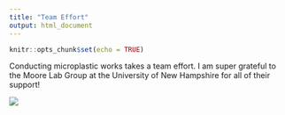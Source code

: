 ```yaml
---
title: "Team Effort"
output: html_document
---
```


```r
knitr::opts_chunk$set(echo = TRUE)
```

Conducting microplastic works takes a team effort. I am super grateful to the Moore Lab Group at the University of New Hampshire for all of their support!

![](collage.png)